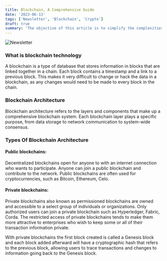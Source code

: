```yaml
---
title: Blockchain, A Comprehensive Guide
date: '2023-06-13'
tags: ['Newsletter', 'Blockchain', 'Crypto']
draft: true
summary: 'The objective of this article is to simplify the complexities of blockchain architecture by analyzing its layers and the functions they serve. Our aim is to assist you in understanding the intricacies of blockchain design, enhancing performance, and recognizing any possible security weaknesses.'
---
```


![Newsletter](/static/images/canada/blockchain-tech.jpg)

### What is blockchain technology

A blockchain is a type of database that stores information in blocks that are linked together in a chain. Each block contains a timestamp and a link to a previous block. This makes it very difficult to change or hack the data in a blockchain, as any changes would need to be made to every block in the chain.

### Blockchain Architecture

Blockchain architecture refers to the layers and components that make up a comprehensive blockchain system. Each blockchain layer plays a specific purpose, from data storage to network communication to system-wide consensus.

### Types Of Blockchain Architecture

#### Public blockchains:

Decentralized blockchains open for anyone to with an internet connection who wants to participate. Anyone can join a public blockchain and contribute to the network. Public blockchains are often used for cryptocurrencies, such as Bitcoin, Ethereum, Celo.

#### Private blockchains:

Private blockchains also known as permissioned blockchains are owned and accessible to a select group of individuals or organizations. Only authorized users can join a private blockchain such as Hyperledger, Fabric, Corda. The restricted access of private blockchains tends to make them more attractive to enterprises who wish to keep some or all of their transaction information private.

With private blockchains the first block created is called a Genesis block and each block added afterward will have a cryptographic hash that refers to the previous block, allowing users to trace transactions and changes to information going back to the Genesis block.
